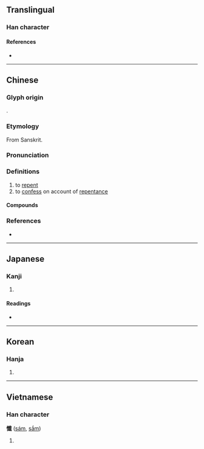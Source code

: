{{also|忏|懴}}
{{character info/new}}
==Translingual==

===Han character===
{{Han char|rn=61|rad=心|as=17|sn=20|four=93050|canj=POIM|ids=⿰忄韱}}

====References====
* {{Han ref|kx=0408.340|dkj=11478|dj=0750.090|hdz=42370.150|uh=61FA|ud=25082|bh=C462|bd=50274}}

----

==Chinese==
{{zh-forms|s=忏|alt=懴}}

===Glyph origin===
{{Han etym}}
{{Han compound|心|韱|c1=s|c2=p|t1=heart|ls=psc}}.

===Etymology===
From Sanskrit.

{{etystub|zh}}

===Pronunciation===
{{zh-pron
|m=chàn
|c=caam3,cim3
|mn=chhàm
|mc=y
|oc=y
|cat=
}}

===Definitions===
{{zh-hanzi}}

# to [[repent]]
# to [[confess]] on account of [[repentance]]

====Compounds====
{{zh-der|悔過自懺|大悲懺|懺悔|拜水懺|懺事|梁皇懺|梁皇寶懺|拜懺|懺七|水懺|禮懺|懺禮|懺悔錄|懺法|經懺}}

===References===
* {{R:yue:mfccd}}

----

==Japanese==

===Kanji===
{{ja-kanji|grade=|rs=心17}}

# {{defn|lang=ja|sort=心17}}

====Readings====
* {{ja-readings|on=[[ざん]] (zan), [[さん]] (san)|kun=[[くいる]] (kuiru)}}

----

==Korean==

===Hanja===
{{ko-hanja|hangeul=[[참]]|eumhun=|rv=cham|mr=ch'am|y=cham}}

# {{defn|lang=ko|sort=心17}}

----

==Vietnamese==

===Han character===
'''懺''' ([[sám]], [[sắm]])

# {{defn|lang=vi}}